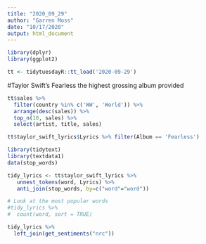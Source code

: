 ```yaml
---
title: "2020_09_29"
author: "Garren Moss"
date: "10/17/2020"
output: html_document
---
```



```r
library(dplyr)
library(ggplot2)

```


```r
tt <- tidytuesdayR::tt_load('2020-09-29')
```

#Taylor Swift's Fearless the highest grossing album provided

```r
tt$sales %>% 
  filter(country %in% c('WW', 'World')) %>%
  arrange(desc(sales)) %>%
  top_n(10, sales) %>%
  select(artist, title, sales)

```

```r
tt$taylor_swift_lyrics$Lyrics %>% filter(Album == 'Fearless')
```

```r
library(tidytext)
library(textdata1)
data(stop_words)

tidy_lyrics <- tt$taylor_swift_lyrics %>%
   unnest_tokens(word, Lyrics) %>% 
   anti_join(stop_words, by=c("word"="word")) 

# Look at the most popular words
#tidy_lyrics %>%
#  count(word, sort = TRUE) 

tidy_lyrics %>%
  left_join(get_sentiments("nrc"))


```

